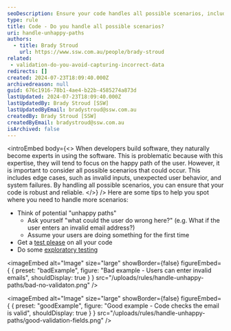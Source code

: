 ```yaml
---
seoDescription: Ensure your code handles all possible scenarios, including edge cases, to improve robustness and reliability.
type: rule
title: Code - Do you handle all possible scenarios?
uri: handle-unhappy-paths
authors:
  - title: Brady Stroud
    url: https://www.ssw.com.au/people/brady-stroud
related:
 - validation-do-you-avoid-capturing-incorrect-data
redirects: []
created: 2024-07-23T18:09:40.000Z
archivedreason: null
guid: 676c1916-78b1-4ae4-b22b-4585274a873d
lastUpdated: 2024-07-23T18:09:40.000Z
lastUpdatedBy: Brady Stroud [SSW]
lastUpdatedByEmail: bradystroud@ssw.com.au
createdBy: Brady Stroud [SSW]
createdByEmail: bradystroud@ssw.com.au
isArchived: false
---
```


<introEmbed
  body={<>
When developers build software, they naturally become experts in using the software. This is problematic because with this expertise, they will tend to focus on the happy path of the user. However, it is important to consider all possible scenarios that could occur. This includes edge cases, such as invalid inputs, unexpected user behavior, and system failures. By handling all possible scenarios, you can ensure that your code is robust and reliable.
  </>}
/>
Here are some tips to help you spot where you need to handle more scenarios:

* Think of potential "unhappy paths"
  * Ask yourself "what could the user do wrong here?" (e.g. What if the user enters an invalid email address?)
  * Assume your users are doing something for the first time
* Get a [test please](/conduct-a-test-please) on all your code
* Do some [exploratory testing](/what-is-exploratory-testing)

<imageEmbed
  alt="Image"
  size="large"
  showBorder={false}
  figureEmbed={ {
    preset: "badExample",
    figure: "Bad example - Users can enter invalid emails",
    shouldDisplay: true
  } }
  src="/uploads/rules/handle-unhappy-paths/bad-no-validaton.png"
/>


<imageEmbed
  alt="Image"
  size="large"
  showBorder={false}
  figureEmbed={ {
    preset: "goodExample",
    figure: "Good example - Code checks the email is valid",
    shouldDisplay: true
  } }
  src="/uploads/rules/handle-unhappy-paths/good-validation-fields.png"
/>
